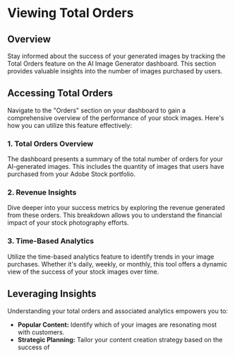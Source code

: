 # Viewing Total Orders

## Overview

Stay informed about the success of your generated images by tracking the Total Orders feature on the AI Image Generator dashboard. This section provides valuable insights into the number of images purchased by users.

## Accessing Total Orders

Navigate to the "Orders" section on your dashboard to gain a comprehensive overview of the performance of your stock images. Here's how you can utilize this feature effectively:

### 1. Total Orders Overview

The dashboard presents a summary of the total number of orders for your AI-generated images. This includes the quantity of images that users have purchased from your Adobe Stock portfolio.

### 2. Revenue Insights

Dive deeper into your success metrics by exploring the revenue generated from these orders. This breakdown allows you to understand the financial impact of your stock photography efforts.

### 3. Time-Based Analytics

Utilize the time-based analytics feature to identify trends in your image purchases. Whether it's daily, weekly, or monthly, this tool offers a dynamic view of the success of your stock images over time.

## Leveraging Insights

Understanding your total orders and associated analytics empowers you to:

- **Popular Content:** Identify which of your images are resonating most with customers.
- **Strategic Planning:** Tailor your content creation strategy based on the success of
